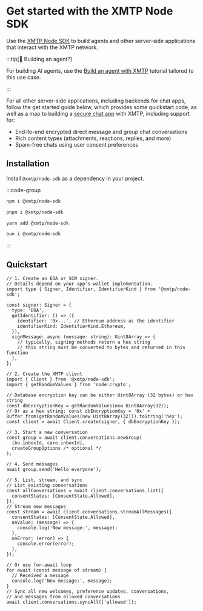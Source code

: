 # Get started with the XMTP Node SDK

Use the [XMTP Node SDK](https://github.com/xmtp/xmtp-js/tree/main/sdks/node-sdk) to build agents and other server-side applications that interact with the XMTP network.

:::tip[🤖 Building an agent?]

For building AI agents, use the [Build an agent with XMTP](/agents/get-started/build-an-agent) tutorial tailored to this use case.

:::

For all other server-side applications, including backends for chat apps, follow the get started guide below, which provides some quickstart code, as well as a map to building a [secure chat app](/protocol/security) with XMTP, including support for:

- End-to-end encrypted direct message and group chat conversations
- Rich content types (attachments, reactions, replies, and more)
- Spam-free chats using user consent preferences

## Installation

Install `@xmtp/node-sdk` as a dependency in your project.

:::code-group

```bash [npm]
npm i @xmtp/node-sdk
```

```bash [pnpm]
pnpm i @xmtp/node-sdk
```

```bash [yarn]
yarn add @xmtp/node-sdk
```

```bash [bun]
bun i @xmtp/node-sdk
```

:::

## Quickstart

```tsx [Node]
// 1. Create an EOA or SCW signer.
// Details depend on your app's wallet implementation.
import type { Signer, Identifier, IdentifierKind } from '@xmtp/node-sdk';

const signer: Signer = {
  type: 'EOA',
  getIdentifier: () => ({
    identifier: '0x...', // Ethereum address as the identifier
    identifierKind: IdentifierKind.Ethereum,
  }),
  signMessage: async (message: string): Uint8Array => {
    // typically, signing methods return a hex string
    // this string must be converted to bytes and returned in this function
  },
};

// 2. Create the XMTP client
import { Client } from '@xmtp/node-sdk';
import { getRandomValues } from 'node:crypto';

// Database encryption key can be either Uint8Array (32 bytes) or hex string
const dbEncryptionKey = getRandomValues(new Uint8Array(32));
// Or as a hex string: const dbEncryptionKey = '0x' + Buffer.from(getRandomValues(new Uint8Array(32))).toString('hex');
const client = await Client.create(signer, { dbEncryptionKey });

// 3. Start a new conversation
const group = await client.conversations.newGroup(
  [bo.inboxId, caro.inboxId],
  createGroupOptions /* optional */
);

// 4. Send messages
await group.send('Hello everyone');

// 5. List, stream, and sync
// List existing conversations
const allConversations = await client.conversations.list({
  consentStates: [ConsentState.Allowed],
});
// Stream new messages
const stream = await client.conversations.streamAllMessages({
  consentStates: [ConsentState.Allowed],
  onValue: (message) => {
    console.log('New message:', message);
  },
  onError: (error) => {
    console.error(error);
  },
});

// Or use for-await loop
for await (const message of stream) {
  // Received a message
  console.log('New message:', message);
}
// Sync all new welcomes, preference updates, conversations,
// and messages from allowed conversations
await client.conversations.syncAll(['allowed']);
```
